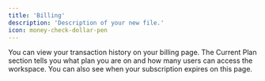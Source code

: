 ```yaml
---
title: 'Billing'
description: 'Description of your new file.'
icon: money-check-dollar-pen
---
```


You can view your transaction history on your billing page. The Current Plan section tells you what plan you are on and how many users can access the workspace. You can also see when your subscription expires on this page.

